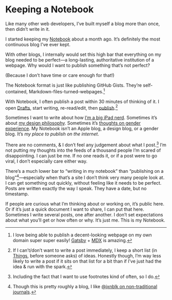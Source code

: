 # Keeping a Notebook

Like many other web developers, I’ve built myself a blog more than once, then didn’t write in it.

I started keeping my [Notebook](/) about a month ago. It’s definitely the most continuous blog I’ve ever kept.

With other blogs, I internally would set this high bar that everything on my blog needed to be perfect—a long-lasting, authoritative institution of a webpage. Why would I want to publish something that’s not perfect?

(Because I don’t have time or care enough for that!)

The Notebook format is just like publishing GitHub Gists. They’re self-contained, Markdown-files-turned-webpages.[^1]

With Notebook, I often publish a post within 30 minutes of thinking of it. I open [Drafts](https://getdrafts.com), start writing, re-read/edit, then [publish](https://notebook.lachlanjc.me/2019-09-05_publishing_notebook_in_mdx_via_ipad/).[^2]

Sometimes I want to write about how [I’m a big iPad nerd](https://notebook.lachlanjc.me/2019-09-05_windy_city_hacks_newsletters/). Sometimes it’s about [my design philosophy](https://notebook.lachlanjc.me/2019-09-06_my_websites_look_the_same/). Sometimes it’s [thoughts on gender experience](https://notebook.lachlanjc.me/2019-08-23_the_man/). My Notebook isn’t an Apple blog, a design blog, or a gender blog. It’s _my place to publish on the internet_.

There are no comments, & I don’t feel any judgement about what I post.[^3] I’m not putting my thoughts into the feeds of a thousand people I’m scared of disappointing. I can just be me. If no one reads it, or if a post were to go viral, I don’t especially care either way.

There’s a much lower bar to “writing in my notebook” than “publishing on a blog”[^4]—especially when that’s a site I don’t think very many people look at. I can get something out quickly, without feeling like it needs to be perfect. Posts are written exactly the way I speak. They have a date, but no timestamp.

If people are curious what I’m thinking about or working on, it’s public here. Or if it’s just a quick document I want to share, I can put that here. Sometimes I write several posts, one after another. I don’t set expectations about what you’ll get or how often or why. It’s just me. This is my Notebook.

[^1]: I love being able to publish a decent-looking webpage on my own domain super super easily! [Gatsby](https://www.gatsbyjs.org) + [MDX](https://mdxjs.com/) is amazing.

[^2]: If I can’t/don’t want to write a post immediately, I keep a short list (in [Things](https://culturedcode.com/things/), before someone asks) of ideas. Honestly though, I’m way less likely to write a post if it sits on that list for a bit than if I’ve just had the idea & run with the spark.

[^3]: Including the fact that I want to use footnotes kind of often, so I do.

[^4]: Though this is pretty roughly a blog, I like [@jxnblk on non-traditional journals](https://jxnblk.com/blog/microbeats-is-the-best-journal-ive-ever-kept/).
